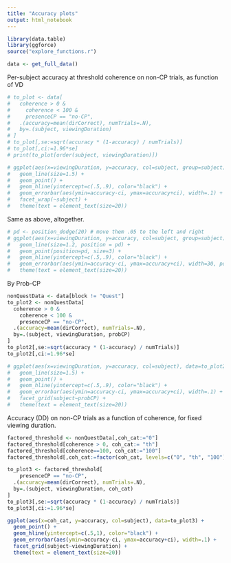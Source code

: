 ```yaml
---
title: "Accuracy plots"
output: html_notebook
---
```


```r
library(data.table)
library(ggforce)
source("explore_functions.r")
```

```r
data <- get_full_data() 
```


Per-subject accuracy at threshold coherence on non-CP trials, as function of VD
```r
# to_plot <- data[
#   coherence > 0 & 
#     coherence < 100 &
#     presenceCP == "no-CP",
#   .(accuracy=mean(dirCorrect), numTrials=.N), 
#   by=.(subject, viewingDuration)
# ]
# to_plot[,se:=sqrt(accuracy * (1-accuracy) / numTrials)]
# to_plot[,ci:=1.96*se]
# print(to_plot[order(subject, viewingDuration)])
```

```r
# ggplot(aes(x=viewingDuration, y=accuracy, col=subject, group=subject), data=to_plot) + 
#   geom_line(size=1.5) + 
#   geom_point() +
#   geom_hline(yintercept=c(.5,.9), color="black") +
#   geom_errorbar(aes(ymin=accuracy-ci, ymax=accuracy+ci), width=.1) +
#   facet_wrap(~subject) +
#   theme(text = element_text(size=20))
```

Same as above, altogether.
```r
# pd <- position_dodge(20) # move them .05 to the left and right
# ggplot(aes(x=viewingDuration, y=accuracy, col=subject, group=subject), data=to_plot) + 
#   geom_line(size=1.2, position = pd) + 
#   geom_point(position=pd, size=3) +
#   geom_hline(yintercept=c(.5,.9), color="black") +
#   geom_errorbar(aes(ymin=accuracy-ci, ymax=accuracy+ci), width=30, position=pd, size=1) +
#   theme(text = element_text(size=20))
```


By Prob-CP
```r
nonQuestData <- data[block != "Quest"]
to_plot2 <- nonQuestData[
  coherence > 0 &
    coherence < 100 &
    presenceCP == "no-CP",
  .(accuracy=mean(dirCorrect), numTrials=.N),
  by=.(subject, viewingDuration, probCP)
]
to_plot2[,se:=sqrt(accuracy * (1-accuracy) / numTrials)]
to_plot2[,ci:=1.96*se]
```


```r
# ggplot(aes(x=viewingDuration, y=accuracy, col=subject), data=to_plot2) + 
#   geom_line(size=1.5) + 
#   geom_point() +
#   geom_hline(yintercept=c(.5,.9), color="black") +
#   geom_errorbar(aes(ymin=accuracy-ci, ymax=accuracy+ci), width=.1) +
#   facet_grid(subject~probCP) +
#   theme(text = element_text(size=20))
```



Accuracy (DD) on non-CP trials as a function of coherence, for fixed viewing duration.
```r
factored_threshold <- nonQuestData[,coh_cat:="0"]
factored_threshold[coherence > 0, coh_cat:= "th"]
factored_threshold[coherence==100, coh_cat:="100"]
factored_threshold[,coh_cat:=factor(coh_cat, levels=c("0", "th", "100"), ordered=T)]

to_plot3 <- factored_threshold[
    presenceCP == "no-CP",
  .(accuracy=mean(dirCorrect), numTrials=.N),
  by=.(subject, viewingDuration, coh_cat)
]
to_plot3[,se:=sqrt(accuracy * (1-accuracy) / numTrials)]
to_plot3[,ci:=1.96*se]
```

```r
ggplot(aes(x=coh_cat, y=accuracy, col=subject), data=to_plot3) +
  geom_point() +
  geom_hline(yintercept=c(.5,1), color="black") +
  geom_errorbar(aes(ymin=accuracy-ci, ymax=accuracy+ci), width=.1) +
  facet_grid(subject~viewingDuration) +
  theme(text = element_text(size=20))
```


